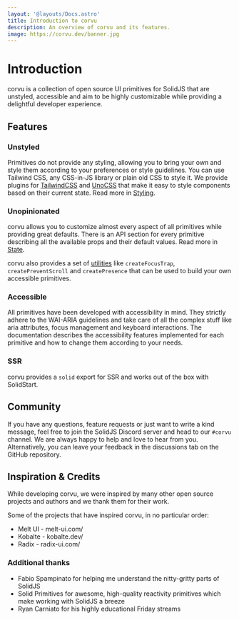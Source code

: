 ```yaml
---
layout: '@layouts/Docs.astro'
title: Introduction to corvu
description: An overview of corvu and its features.
image: https://corvu.dev/banner.jpg
---
```


# Introduction

corvu is a collection of open source UI primitives for <Link href="https://solidjs.com/" newTab>SolidJS</Link> that are unstyled, accessible and aim to be highly customizable while providing a delightful developer experience.

## Features
### Unstyled
Primitives do not provide any styling, allowing you to bring your own and style them according to your preferences or style guidelines. You can use Tailwind CSS, any CSS-in-JS library or plain old CSS to style it. We provide plugins for [TailwindCSS](/docs/styling/#tailwind-css-plugin) and [UnoCSS](/docs/styling/#unocss-preset) that make it easy to style components based on their current state. Read more in [Styling](/docs/styling/).

### Unopinionated
corvu allows you to customize almost every aspect of all primitives while providing great defaults. There is an API section for every primitive describing all the available props and their default values. Read more in [State](/docs/state/).

corvu also provides a set of [utilities](/docs/overview/#utilities) like `createFocusTrap`, `createPreventScroll` and `createPresence` that can be used to build your own accessible primitives.

### Accessible

All primitives have been developed with accessibility in mind. They strictly adhere to the <Link href="https://www.w3.org/WAI/standards-guidelines/aria/" newTab>WAI-ARIA</Link> guidelines and take care of all the complex stuff like aria attributes, focus management and keyboard interactions. The documentation describes the accessibility features implemented for each primitive and how to change them according to your needs.

### SSR
corvu provides a `solid` export for SSR and works out of the box with <Link href="https://start.solidjs.com/" newTab>SolidStart</Link>.

## Community
If you have any questions, feature requests or just want to write a kind message, feel free to join the <Link href="https://discord.com/invite/solidjs" newTab>SolidJS Discord server</Link> and head to our `#corvu` channel. We are always happy to help and love to hear from you. Alternatively, you can leave your feedback in the <Link href="https://github.com/corvudev/corvu/discussions/" newTab>discussions tab</Link> on the GitHub repository.

## Inspiration & Credits
While developing corvu, we were inspired by many other open source projects and authors and we thank them for their work.

Some of the projects that have inspired corvu, in no particular order:

- Melt UI - <Link href="https://melt-ui.com/" newTab>melt-ui.com/</Link>
- Kobalte - <Link href="https://kobalte.dev/" newTab>kobalte.dev/</Link>
- Radix - <Link href="https://radix-ui.com/" newTab>radix-ui.com/</Link>

### Additional thanks
- <Link href="https://x.com/fabiospampinato/" newTab>Fabio Spampinato</Link> for helping me understand the nitty-gritty parts of SolidJS
- <Link href="https://github.com/solidjs-community/solid-primitives/" newTab>Solid Primitives</Link> for awesome, high-quality reactivity primitives which make working with SolidJS a breeze
- <Link href="https://x.com/RyanCarniato/" newTab>Ryan Carniato</Link> for his highly educational Friday streams

